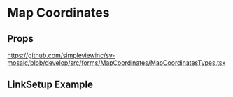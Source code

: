 
<Meta title='Forms/MapCoordinates/Readme' />

# Map Coordinates

## Props
https://github.com/simpleviewinc/sv-mosaic/blob/develop/src/forms/MapCoordinates/MapCoordinatesTypes.tsx

## LinkSetup Example

<Preview withSource='none'>
  <stories.Example />
</Preview>
